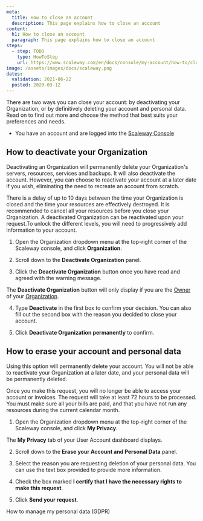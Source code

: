 ```yaml
---
meta:
  title: How to close an account
  description: This page explains how to close an account
content:
  h1: How to close an account
  paragraph: This page explains how to close an account
steps:
  - step: TODO
    type: HowToStep
    url: https://www.scaleway.com/en/docs/console/my-account/how-to/close-account
image: /assets/images/docs/scaleway.png
dates:
  validation: 2021-06-22
  posted: 2020-03-12
---
```


There are two ways you can close your account: by deactivating your Organization, or by definitively deleting your account and personal data. Read on to find out more and choose the method that best suits your preferences and needs.

<Message type="requirement">

  - You have an account and are logged into the [Scaleway Console](https://console.scaleway.com) 

</Message>

## How to deactivate your Organization

Deactivating an Organization will permanently delete your Organization's servers, resources, services and backups. It will also deactivate the account. However, you can choose to reactivate your account at a later date if you wish, eliminating the need to recreate an account from scratch.

<Message type="note">

There is a delay of up to 10 days between the time your Organization is closed and the time your resources are effectively destroyed. It is recommended to cancel all your resources before you close your Organization. A deactivated Organization can be reactivated upon your request.To unlock the different levels, you will need to progressively add information to your account.

</Message> 

1. Open the Organization dropdown menu at the top-right corner of the Scaleway console, and click **Organization**.

  <Lightbox src="scaleway-org-dropdown.png" />
  
2. Scroll down to the **Deactivate Organization** panel.

  <Lightbox src="scaleway-deactivate-organization.png" />

3. Click the **Deactivate Organization** button once you have read and agreed with the warning message.

  <Message type="note">

  The **Deactivate Organization** button will only display if you are the [Owner](/console/my-account/concepts#owner) of your [Organization](/console/my-account/concepts#organization).

  </Message>

4. Type **Deactivate** in the first box to confirm your decision. You can also fill out the second box with the reason you decided to close your account.

5. Click **Deactivate Organization permanently** to confirm.


## How to erase your account and personal data

Using this option will permanently delete your account. You will not be able to reactivate your Organization at a later date, and your personal data will be permanently deleted.

<Message type="note">

Once you make this request, you will no longer be able to access your account or invoices. The request will take at least 72 hours to be processed. You must make sure all your bills are paid, and that you have not run any resources during the current calendar month.

</Message> 

1. Open the Organization dropdown menu at the top-right corner of the Scaleway console, and click **My Privacy**.  

 <Lightbox src="scaleway-org-my-privacy.png" alt="" />

  The **My Privacy** tab of your User Account dashboard displays.

2. Scroll down to the **Erase your Account and Personal Data** panel.

  <Lightbox src="scaleway-erase-account.png" alt="" />

3. Select the reason you are requesting deletion of your personal data. You can use the text box provided to provide more information.

4. Check the box marked **I certify that I have the necessary rights to make this request**.

5. Click **Send your request**.

<Navigation title="See Also">
  <PreviousButton to="/console/my-account/how-to/manage-my-personal-data-gdpr/">How to manage my personal data (GDPR)</PreviousButton>
</Navigation>

